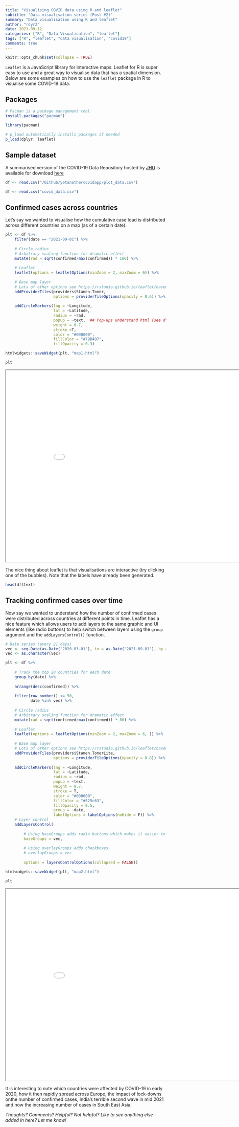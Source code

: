 ```yaml
---
title: "Visualising COVID data using R and leaflet"
subtitle: "Data visualisation series (Post #2)"
summary: "Data visualisation using R and leaflet"
author: "royr2"
date: 2021-09-12
categories: ["R", "Data Visualisation", "leaflet"]
tags: ["R", "leaflet", "data visualisation", "covid19"]  
comments: true
---
```


```r
knitr::opts_chunk$set(collapse = TRUE)
```

`Leaflet` is a JavaScript library for interactive maps. Leaflet for R is super easy to use and a great way to visualise data that has a spatial dimension. Below are some examples on how to use the `leaflet` package in R to visualise some COVID-19 data.

## Packages
```r
# Pacman is a package management tool 
install.packages("pacman")
```

```r
library(pacman)

# p_load automatically installs packages if needed
p_load(dplyr, leaflet)
```

## Sample dataset
A summarised version of the COVID-19 Data Repository hosted by [JHU](https://github.com/CSSEGISandData/COVID-19) is available for download [here](https://github.com/royr2/blog/blob/main/download/covid_data.csv)

```r
df <- read.csv("/Github/yetanothercovidapp/plot_data.csv")
```

```r
df <- read.csv("covid_data.csv")
```

## Confirmed cases across countries
Let's say we wanted to visualise how the cumulative case load is distributed across different countries on a map (as of a certain date).

```r
plt <- df %>% 
    filter(date == "2021-09-01") %>% 
    
    # Circle radius 
    # Arbitrary scaling function for dramatic effect
    mutate(rad = sqrt(confirmed/max(confirmed)) * 100) %>% 
    
    # Leaflet
    leaflet(options = leafletOptions(minZoom = 2, maxZoom = 6)) %>% 
    
    # Base map layer
    # Lots of other options see https://rstudio.github.io/leaflet/basemaps.html
    addProviderTiles(providers$Stamen.Toner,
                     options = providerTileOptions(opacity = 0.6)) %>%
    
    addCircleMarkers(lng = ~Longitude, 
                     lat = ~Latitude, 
                     radius = ~rad, 
                     popup = ~text,  ## Pop-ups understand html (see df$text)
                     weight = 0.7,
                     stroke =T, 
                     color = "#000000",
                     fillColor = "#79B4B7", 
                     fillOpacity = 0.3)
```

```r
htmlwidgets::saveWidget(plt, "map1.html")
```

```r
plt
```

<iframe src = "map1.html" height = "600" width = "900"></iframe>

The nice thing about leaflet is that visualisations are interactive (try clicking one of the bubbles). Note that the labels have already been generated. 

```r
head(df$text)
```

## Tracking confirmed cases over time
Now say we wanted to understand how the number of confirmed cases were distributed across countries at different points in time. Leaflet has a nice feature which allows users to add layers to the same graphic and UI elements (like radio buttons) to help switch between layers using the `group` argument and the `addLayersControl()` function. 

```r

# Date series (every 21 days)
vec <- seq.Date(as.Date("2020-03-01"), to = as.Date("2021-09-01"), by = "21 days")
vec <- as.character(vec)

plt <- df %>% 
    
    # Track the top 20 countries for each date
    group_by(date) %>% 
    
    arrange(desc(confirmed)) %>% 
    
    filter(row_number() <= 50, 
           date %in% vec) %>% 
    
    # Circle radius 
    # Arbitrary scaling function for dramatic effect
    mutate(rad = sqrt(confirmed/max(confirmed)) * 80) %>% 
    
    # Leaflet
    leaflet(options = leafletOptions(minZoom = 2, maxZoom = 6, )) %>% 
    
    # Base map layer
    # Lots of other options see https://rstudio.github.io/leaflet/basemaps.html
    addProviderTiles(providers$Stamen.TonerLite,
                     options = providerTileOptions(opacity = 0.8)) %>%
    
    addCircleMarkers(lng = ~Longitude, 
                     lat = ~Latitude, 
                     radius = ~rad, 
                     popup = ~text,
                     weight = 0.7,
                     stroke = T, 
                     color = "#000000",
                     fillColor = "#525c63", 
                     fillOpacity = 0.5, 
                     group = ~date, 
                     labelOptions = labelOptions(noHide = F)) %>% 
    # Layer control
    addLayersControl(
        
        # Using baseGroups adds radio buttons which makes it easier to switch
        baseGroups = vec,
        
        # Using overlayGroups adds checkboxes        
        # overlayGroups = vec
        
        options = layersControlOptions(collapsed = FALSE))
```

```r
htmlwidgets::saveWidget(plt, "map2.html")
```

```r
plt
```

<iframe src = "map2.html" height = "600" width = "900"></iframe>

It is interesting to note which countries were affected by COVID-19 in early 2020, how it then rapidly spread across Europe, the impact of lock-downs onthe number of confirmed cases, India's terrible second wave in mid 2021 and now the increasing number of cases in South East Asia. 

*Thoughts? Comments? Helpful? Not helpful? Like to see anything else added in here? Let me know!*

